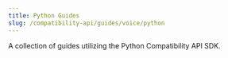 ---
title: Python Guides
slug: /compatibility-api/guides/voice/python
---

A collection of guides utilizing the Python Compatibility API SDK.

<DocCardList />

